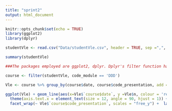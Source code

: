 ---
title: "sprint2"
output: html_document
---

```{r setup, include=FALSE}
knitr::opts_chunk$set(echo = TRUE)
library(ggplot2)
library(dplyr)
```

```{r echo=TRUE}
studentVle <- read.csv("Data/studentVle.csv", header = TRUE, sep =",", stringsAsFactors = TRUE)

summary(studentVle)

```


```{r echo=TRUE}

###The packages employed are ggplot2, dplyr. Dplyr's filter function has helped in selecting one course module that I was working on. The graph produced showed some interesting results for course DDD. The trend for clicks on VLE genereally increased when the semester started (all 4 semesters). There seems to be a spike in all four cases. At the end of the course length, we can also observe an increase in student interactions with the VLE, however, not as much as at the start.  

course <- filter(studentVle, code_module == 'DDD')

Vle <- course %>% group_by(course$date, course$code_presentation, add = FALSE) %>% tally(sum_click)

ggplot(Vle) + geom_line(aes(x=Vle$`course$date`, y =Vle$n, colour = 'red')) + xlim(-24,270) + scale_x_continuous(breaks = seq(-30, 270, by = 20))  + 
  theme(axis.text.x = element_text(size = 12, angle = 90, hjust = 1)) + 
  facet_wrap(~ Vle$`course$code_presentation`, scales = "free_y") +  labs(title = "Analysis for course DDD", x="Date", y="Sum of VLE clicks")

```